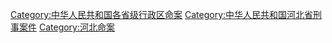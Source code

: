 [[Category:中华人民共和国各省级行政区命案|Category:中华人民共和国各省级行政区命案]]
[[Category:中华人民共和国河北省刑事案件|Category:中华人民共和国河北省刑事案件]]
[[Category:河北命案|Category:河北命案]]